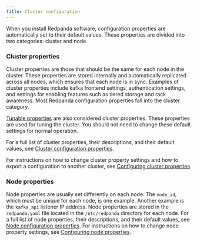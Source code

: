 ```yaml
---
title: Cluster configuration
---
```


When you install Redpanda software, configuration properties are automatically set to their default values. These properties are divided into two categories: cluster and node.

### Cluster properties

Cluster properties are those that should be the same for each node in the cluster. These properties are stored internally and automatically replicated across all nodes, which ensures that each node is in sync. Examples of cluster properties include kafka frontend settings, authentication settings, and settings for enabling features such as tiered storage and rack awareness. Most Redpanda configuration properties fall into the cluster category.

[Tunable properties](/docs/reference/tunable-properties) are also considered cluster properties. These properties are used for tuning the cluster. You should not need to change these default settings for normal operation.

For a full list of cluster properties, their descriptions, and their default values, see [Cluster configuration properties](/docs/reference/cluster-properties).

For instructions on how to change cluster property settings and how to export a configuration to another cluster, see [Configuring cluster properties](/docs/cluster-administration/cluster-property-configuration).

### Node properties

Node properties are usually set differently on each node. The `node_id`, which must be unique for each node, is one example. Another example is the `kafka_api` listener IP address. Node properties are stored in the `redpanda.yaml` file located in the `/etc/redpanda` directory for each node.
For a full list of node properties, their descriptions, and their default values, see [Node configuration properties](/docs/reference/node-properties).
For instructions on how to change node property settings, see [Configuring node properties](/docs/cluster-administration/node-property-configuration).
